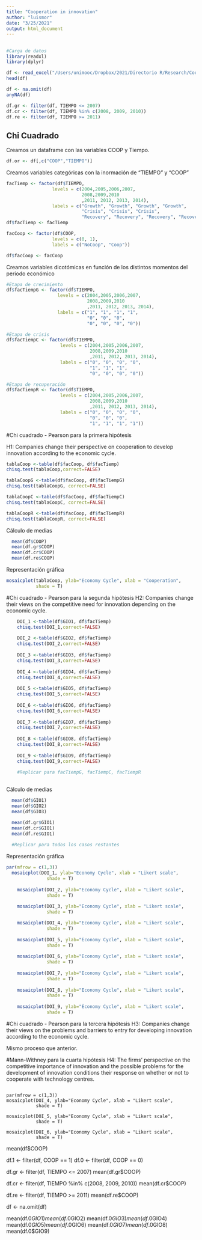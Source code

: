 ```yaml
---
title: "Cooperation in innovation"
author: "luismor"
date: "3/25/2021"
output: html_document
---
```


## 

```r
#Carga de datos
library(readxl)
library(dplyr)

df <- read_excel("/Users/unimooc/Dropbox/2021/Directorio R/Research/Cooperation/DATOS 2004-2014.xlsx", sheet = "2004-2014")
head(df)

df <- na.omit(df)
anyNA(df)

df.gr <- filter(df, TIEMPO <= 2007)
df.cr <- filter(df, TIEMPO %in% c(2008, 2009, 2010))
df.re <- filter(df, TIEMPO >= 2011)
```

## Chi Cuadrado

Creamos un dataframe con las variables COOP y Tiempo.
```r
df.or <- df[,c("COOP","TIEMPO")]
```

Creamos variables categóricas con la inormación de "TIEMPO" y "COOP"
```r
facTiemp <- factor(df$TIEMPO,
                 levels = c(2004,2005,2006,2007,
                            2008,2009,2010
                            ,2011, 2012, 2013, 2014),
                 labels = c("Growth", "Growth", "Growth", "Growth", 
                            "Crisis", "Crisis", "Crisis", 
                            "Recovery", "Recovery", "Recovery", "Recovery"))
df$facTiemp <- facTiemp

facCoop <- factor(df$COOP,
                 levels = c(0, 1),
                 labels = c("NoCoop", "Coop"))

df$facCoop <- facCoop
```

Creamos variables dicotómicas en función de los distintos momentos del periodo económico
```r
#Etapa de crecimiento
df$facTiempG <- factor(df$TIEMPO,
                   levels = c(2004,2005,2006,2007,
                              2008,2009,2010
                              ,2011, 2012, 2013, 2014),
                   labels = c("1", "1", "1", "1", 
                              "0", "0", "0", 
                              "0", "0", "0", "0"))

#Etapa de crisis
df$facTiempC <- factor(df$TIEMPO,
                    levels = c(2004,2005,2006,2007,
                               2008,2009,2010
                               ,2011, 2012, 2013, 2014),
                    labels = c("0", "0", "0", "0", 
                               "1", "1", "1", 
                               "0", "0", "0", "0"))

#Etapa de recuperación
df$facTiempR <- factor(df$TIEMPO,
                    levels = c(2004,2005,2006,2007,
                               2008,2009,2010
                               ,2011, 2012, 2013, 2014),
                    labels = c("0", "0", "0", "0", 
                               "0", "0", "0", 
                               "1", "1", "1", "1"))
```

#Chi cuadrado - Pearson para la primera hipótesis

H1: Companies change their perspective on cooperation to develop innovation according to the economic cycle.

```r
tablaCoop <-table(df$facCoop, df$facTiemp)
chisq.test(tablaCoop,correct=FALSE)

tablaCoopG <-table(df$facCoop, df$facTiempG)
chisq.test(tablaCoopG, correct=FALSE)

tablaCoopC <-table(df$facCoop, df$facTiempC)
chisq.test(tablaCoopC, correct=FALSE)

tablaCoopR <-table(df$facCoop, df$facTiempR)
chisq.test(tablaCoopR, correct=FALSE)
```

Cálculo de medias
```r
  mean(df$COOP)
  mean(df.gr$COOP)
  mean(df.cr$COOP)    
  mean(df.re$COOP)
```

Representación gráfica

```r
mosaicplot(tablaCoop, ylab="Economy Cycle", xlab = "Cooperation",
           shade = T)
```

#Chi cuadrado - Pearson para la segunda hipótesis
H2: Companies change their views on the competitive need for innovation depending on the economic cycle.

```r
    DOI_1 <-table(df$GIO1, df$facTiemp)
    chisq.test(DOI_1,correct=FALSE)
    
    DOI_2 <-table(df$GIO2, df$facTiemp)
    chisq.test(DOI_2,correct=FALSE)
    
    DOI_3 <-table(df$GIO3, df$facTiemp)
    chisq.test(DOI_3,correct=FALSE)
    
    DOI_4 <-table(df$GIO4, df$facTiemp)
    chisq.test(DOI_4,correct=FALSE)
    
    DOI_5 <-table(df$GIO5, df$facTiemp)
    chisq.test(DOI_5,correct=FALSE)
    
    DOI_6 <-table(df$GIO6, df$facTiemp)
    chisq.test(DOI_6,correct=FALSE)
    
    DOI_7 <-table(df$GIO7, df$facTiemp)
    chisq.test(DOI_7,correct=FALSE)
    
    DOI_8 <-table(df$GIO8, df$facTiemp)
    chisq.test(DOI_8,correct=FALSE)
    
    DOI_9 <-table(df$GIO9, df$facTiemp)
    chisq.test(DOI_9,correct=FALSE)
    
    #Replicar para facTiempG, facTiempC, facTiempR
    
```

Cálculo de medias
```r
  mean(df$GIO1)
  mean(df$GIO2)
  mean(df$GIO3)

  mean(df.gr$GIO1)
  mean(df.cr$GIO1)    
  mean(df.re$GIO1)
  
  #Replicar para todos los casos restantes
```

Representación gráfica

```r
par(mfrow = c(1,3))
  mosaicplot(DOI_1, ylab="Economy Cycle", xlab = "Likert scale",
               shade = T)
    
    mosaicplot(DOI_2, ylab="Economy Cycle", xlab = "Likert scale",
               shade = T)
    
    mosaicplot(DOI_3, ylab="Economy Cycle", xlab = "Likert scale",
               shade = T)    

    mosaicplot(DOI_4, ylab="Economy Cycle", xlab = "Likert scale",
               shade = T)
    
    mosaicplot(DOI_5, ylab="Economy Cycle", xlab = "Likert scale",
               shade = T)
    
    mosaicplot(DOI_6, ylab="Economy Cycle", xlab = "Likert scale",
               shade = T)
    
    mosaicplot(DOI_7, ylab="Economy Cycle", xlab = "Likert scale",
               shade = T)
    
    mosaicplot(DOI_8, ylab="Economy Cycle", xlab = "Likert scale",
               shade = T)
    
    mosaicplot(DOI_9, ylab="Economy Cycle", xlab = "Likert scale",
               shade = T)
```

#Chi cuadrado - Pearson para la tercera hipótesis
H3: Companies change their views on the problems and barriers to entry for developing innovation according to the economic cycle.

Mismo proceso que anterior.

#Mann-Withney para la cuarta hipótesis
H4: The firms' perspective on the competitive importance of innovation and the possible problems for the development of innovation conditions their response on whether or not to cooperate with technology centres.

```r

```


    
    
    
    par(mfrow = c(1,3))
    mosaicplot(DOI_4, ylab="Economy Cycle", xlab = "Likert scale",
               shade = T)
    
    mosaicplot(DOI_5, ylab="Economy Cycle", xlab = "Likert scale",
               shade = T)
    
    mosaicplot(DOI_6, ylab="Economy Cycle", xlab = "Likert scale",
               shade = T)
    

mean(df$COOP)

df.1 <- filter(df, COOP == 1)
df.0 <- filter(df, COOP == 0)

df.gr <- filter(df, TIEMPO <= 2007)
    mean(df.gr$COOP)

df.cr <- filter(df, TIEMPO %in% c(2008, 2009, 2010))
    mean(df.cr$COOP)
    
df.re <- filter(df, TIEMPO >=  2011)
    mean(df.re$COOP)

df <- na.omit(df)
    
mean(df.0$GIO1)
mean(df.0$GIO2)
mean(df.0$GIO3)
mean(df.0$GIO4)
mean(df.0$GIO5)
mean(df.0$GIO6)
mean(df.0$GIO7)
mean(df.0$GIO8)
mean(df.0$GIO9)


